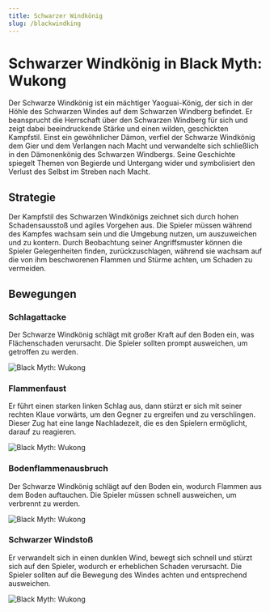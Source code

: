 ```yaml
---
title: Schwarzer Windkönig
slug: /blackwindking
---
```


# Schwarzer Windkönig in Black Myth: Wukong

Der Schwarze Windkönig ist ein mächtiger Yaoguai-König, der sich in der Höhle des Schwarzen Windes auf dem Schwarzen Windberg befindet. Er beansprucht die Herrschaft über den Schwarzen Windberg für sich und zeigt dabei beeindruckende Stärke und einen wilden, geschickten Kampfstil.
Einst ein gewöhnlicher Dämon, verfiel der Schwarze Windkönig dem Gier und dem Verlangen nach Macht und verwandelte sich schließlich in den Dämonenkönig des Schwarzen Windbergs. Seine Geschichte spiegelt Themen von Begierde und Untergang wider und symbolisiert den Verlust des Selbst im Streben nach Macht.

## Strategie

Der Kampfstil des Schwarzen Windkönigs zeichnet sich durch hohen Schadensausstoß und agiles Vorgehen aus. Die Spieler müssen während des Kampfes wachsam sein und die Umgebung nutzen, um auszuweichen und zu kontern. Durch Beobachtung seiner Angriffsmuster können die Spieler Gelegenheiten finden, zurückzuschlagen, während sie wachsam auf die von ihm beschworenen Flammen und Stürme achten, um Schaden zu vermeiden.

## Bewegungen

### Schlagattacke

Der Schwarze Windkönig schlägt mit großer Kraft auf den Boden ein, was Flächenschaden verursacht. Die Spieler sollten prompt ausweichen, um getroffen zu werden.

<img src="https://image.informedainews.com/bwk1.gif" alt="Black Myth: Wukong"/>

### Flammenfaust

Er führt einen starken linken Schlag aus, dann stürzt er sich mit seiner rechten Klaue vorwärts, um den Gegner zu ergreifen und zu verschlingen. Dieser Zug hat eine lange Nachladezeit, die es den Spielern ermöglicht, darauf zu reagieren.

<img src="https://image.informedainews.com/bwk2.gif" alt="Black Myth: Wukong"/>

### Bodenflammenausbruch

Der Schwarze Windkönig schlägt auf den Boden ein, wodurch Flammen aus dem Boden auftauchen. Die Spieler müssen schnell ausweichen, um verbrennt zu werden.

<img src="https://image.informedainews.com/bwk3.gif" alt="Black Myth: Wukong"/>

### Schwarzer Windstoß

Er verwandelt sich in einen dunklen Wind, bewegt sich schnell und stürzt sich auf den Spieler, wodurch er erheblichen Schaden verursacht. Die Spieler sollten auf die Bewegung des Windes achten und entsprechend ausweichen.

<img src="https://image.informedainews.com/bwk4.gif" alt="Black Myth: Wukong"/>

